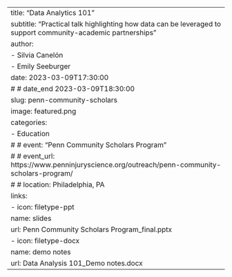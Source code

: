 ---
title: "Data Analytics 101"
subtitle: "Practical talk highlighting how data can be leveraged to support community-academic partnerships"
author: 
  - Silvia Canelón
  - Emily Seeburger
date: 2023-03-09T17:30:00
# # date_end 2023-03-09T18:30:00
slug: penn-community-scholars
image: featured.png
categories:
  - Education
# # event: "Penn Community Scholars Program"
# # event_url: https://www.penninjuryscience.org/outreach/penn-community-scholars-program/
# # location: Philadelphia, PA
links:
- icon: filetype-ppt
  name: slides
  url: Penn Community Scholars Program_final.pptx
- icon: filetype-docx
  name: demo notes
  url: Data Analysis 101_Demo notes.docx
---
